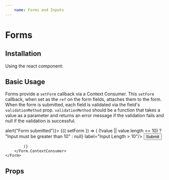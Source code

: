 ```yaml
---
    name: Forms and Inputs
---
```




# Forms
## Installation
Using the react component:


## Basic Usage
Forms provide a `setForm` callback via a Context Consumer. This `setForm` callback, when set as the `ref` on the form fields, attaches them to the form. When the form is submitted, each field is validated via the field's `validationMethod` prop. `validationMethod` should be a function that takes a value as a parameter and returns an error message if the validation fails and null if the validation is successful.


<Playground>
    <Form onSubmit={() => alert("Form submitted")}>
        <Form.ContextConsumer>
            {({ setForm }) => (
                <React.Fragment>
                    <TextField ref={setForm}
                               id='#formTextField'
                               validationMethod={ value => (!value || value.length <= 10) ? "Input must be greater than 10" : null}
                               label="Input Length > 10"/>
                    <Button type="submit">Submit</Button>
                </React.Fragment>

            )}
        </Form.ContextConsumer>
    </Form>
</Playground>

## Props
<PropsTable of={Form}/>
